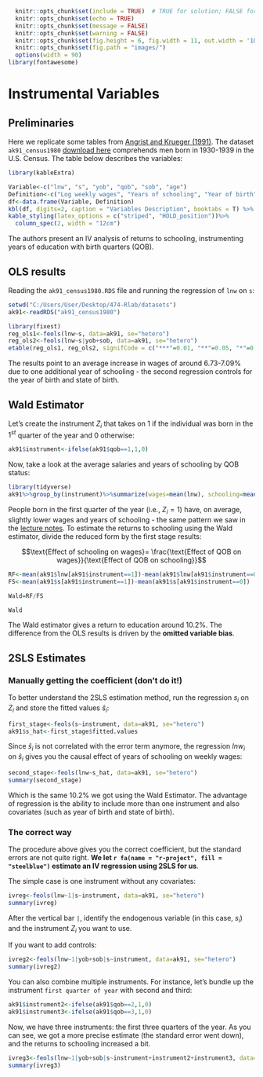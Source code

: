 ```r
  knitr::opts_chunk$set(include = TRUE)  # TRUE for solution; FALSE for questions set
  knitr::opts_chunk$set(echo = TRUE)
  knitr::opts_chunk$set(message = FALSE)
  knitr::opts_chunk$set(warning = FALSE)
  knitr::opts_chunk$set(fig.height = 6, fig.width = 11, out.width = '100%', fig.align = "center")
  knitr::opts_chunk$set(fig.path = "images/")
  options(width = 90)
library(fontawesome)
```

# Instrumental Variables

## Preliminaries

Here we replicate some tables from [Angrist and Krueger (1991)](https://www.nber.org/papers/w3572). The dataset `ak91_census1980` [download here](https://github.com/guerramarcelino/PolicyEval/raw/main/Datasets/ak91_census1980.RDS) comprehends men born in 1930-1939 in the U.S. Census. The table below describes the variables:

```r
library(kableExtra)

Variable<-c("lnw", "s", "yob", "qob", "sob", "age")
Definition<-c("Log weekly wages", "Years of schooling", "Year of birth", "Quarter of birth", "State of birth", "Age")
df<-data.frame(Variable, Definition)
kbl(df, digits=2, caption = "Variables Description", booktabs = T) %>%
kable_styling(latex_options = c("striped", "HOLD_position"))%>%
  column_spec(2, width = "12cm")

```

The authors present an IV analysis of returns to schooling, instrumenting years of education with  birth quarters (QOB).

## OLS results

Reading the `ak91_census1980.RDS` file and running the regression of `lnw` on `s`:

```r
setwd("C:/Users/User/Desktop/474-Rlab/datasets")
ak91<-readRDS("ak91_census1980")

library(fixest)
reg_ols1<-feols(lnw~s, data=ak91, se="hetero")
reg_ols2<-feols(lnw~s|yob+sob, data=ak91, se="hetero")
etable(reg_ols1, reg_ols2, signifCode = c("***"=0.01, "**"=0.05, "*"=0.10))
```
The results point to an average increase in wages of around 6.73-7.09% due to one additional year of schooling - the second regression controls for the year of birth and state of birth.

## Wald Estimator

Let's create the instrument $Z_{i}$ that takes on 1 if the individual was born in the $1^{st}$ quarter of the year and 0 otherwise:

```r
ak91$instrument<-ifelse(ak91$qob==1,1,0)
```

Now, take a look at the average salaries and years of schooling by QOB status:

```r
library(tidyverse)
ak91%>%group_by(instrument)%>%summarize(wages=mean(lnw), schooling=mean(s))
```

People born in the first quarter of the year (i.e., $Z_{i}=1$) have, on average, slightly lower wages and years of schooling - the same pattern we saw in the [lecture notes](https://guerramarcelino.github.io/Econ474/Lectures/Lec4/lec4#13). To estimate the returns to schooling using the Wald estimator, divide the reduced form by the first stage results:

$$\text{Effect of schooling on wages}=
\frac{\text{Effect of QOB on wages}}{\text{Effect of QOB on schooling}}$$

```r
RF<-mean(ak91$lnw[ak91$instrument==1])-mean(ak91$lnw[ak91$instrument==0])
FS<-mean(ak91$s[ak91$instrument==1])-mean(ak91$s[ak91$instrument==0])

Wald=RF/FS

Wald
```

The Wald estimator gives a return to education around 10.2%. The difference from the OLS results is driven by the **omitted variable bias**.


## 2SLS Estimates

### Manually getting the coefficient (don't do it!)

To better understand the 2SLS estimation method, run the regression $s_{i}$ on $Z_{i}$ and store the fitted values $\hat{s}_{i}$:

```r
first_stage<-feols(s~instrument, data=ak91, se="hetero")
ak91$s_hat<-first_stage$fitted.values
```

Since $\hat{s}_{i}$ is not correlated with the error term anymore, the regression $lnw_{i}$ on $\hat{s}_{i}$ gives you the causal effect of years of schooling on weekly wages:

```r
second_stage<-feols(lnw~s_hat, data=ak91, se="hetero")
summary(second_stage)
```

Which is the same 10.2% we got using the Wald Estimator. The advantage of regression is the ability to include more than one instrument and also covariates (such as year of birth and state of birth).

### The correct way

The procedure above gives you the correct coefficient, but the standard errors are not quite right. **We let `r fa(name = "r-project", fill = "steelblue")` estimate an IV regression using 2SLS for us**.

The simple case is one instrument without any covariates:

```r
ivreg<-feols(lnw~1|s~instrument, data=ak91, se="hetero")
summary(ivreg)
```

After the vertical bar `|`, identify the endogenous variable (in this case, $s_{i}$) and the instrument $Z_{i}$ you want to use.

If you want to add controls:
```r
ivreg2<-feols(lnw~1|yob+sob|s~instrument, data=ak91, se="hetero")
summary(ivreg2)
```

You can also combine multiple instruments. For instance, let's bundle up the instrument `first quarter of year` with second and third:

```r
ak91$instrument2<-ifelse(ak91$qob==2,1,0)
ak91$instrument3<-ifelse(ak91$qob==3,1,0)
```

Now, we have three instruments: the first three quarters of the year. As you can see, we got a more precise estimate (the standard error went down), and the returns to schooling increased a bit.  

```r
ivreg3<-feols(lnw~1|yob+sob|s~instrument+instrument2+instrument3, data=ak91, se="hetero")
summary(ivreg3)
```
